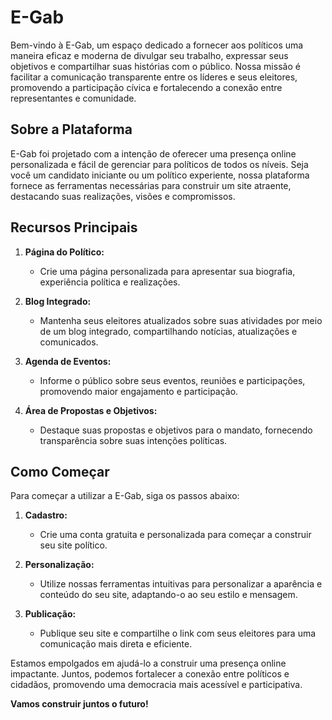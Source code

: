 # E-Gab

Bem-vindo à E-Gab, um espaço dedicado a fornecer aos políticos uma maneira eficaz e moderna de divulgar seu trabalho, expressar seus objetivos e compartilhar suas histórias com o público. Nossa missão é facilitar a comunicação transparente entre os líderes e seus eleitores, promovendo a participação cívica e fortalecendo a conexão entre representantes e comunidade.

## Sobre a Plataforma

E-Gab foi projetado com a intenção de oferecer uma presença online personalizada e fácil de gerenciar para políticos de todos os níveis. Seja você um candidato iniciante ou um político experiente, nossa plataforma fornece as ferramentas necessárias para construir um site atraente, destacando suas realizações, visões e compromissos.

## Recursos Principais

1. **Página do Político:**
   - Crie uma página personalizada para apresentar sua biografia, experiência política e realizações.

2. **Blog Integrado:**
   - Mantenha seus eleitores atualizados sobre suas atividades por meio de um blog integrado, compartilhando notícias, atualizações e comunicados.

3. **Agenda de Eventos:**
   - Informe o público sobre seus eventos, reuniões e participações, promovendo maior engajamento e participação.

4. **Área de Propostas e Objetivos:**
   - Destaque suas propostas e objetivos para o mandato, fornecendo transparência sobre suas intenções políticas.

## Como Começar

Para começar a utilizar a E-Gab, siga os passos abaixo:

1. **Cadastro:**
   - Crie uma conta gratuita e personalizada para começar a construir seu site político.

2. **Personalização:**
   - Utilize nossas ferramentas intuitivas para personalizar a aparência e conteúdo do seu site, adaptando-o ao seu estilo e mensagem.

3. **Publicação:**
   - Publique seu site e compartilhe o link com seus eleitores para uma comunicação mais direta e eficiente.

Estamos empolgados em ajudá-lo a construir uma presença online impactante. Juntos, podemos fortalecer a conexão entre políticos e cidadãos, promovendo uma democracia mais acessível e participativa.

**Vamos construir juntos o futuro!**
